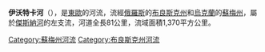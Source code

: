 '''伊沃特卡河'''（{{lang-ru|Ивотка}}），是[[東歐|東歐]]的河流，流經[[俄羅斯|俄羅斯]]的[[布良斯克州|布良斯克州]]和[[烏克蘭|烏克蘭]]的[[蘇梅州|蘇梅州]]，屬於[[傑斯納河|傑斯納河]]的左支流，河道全長81公里，流域面積1,370平方公里。

{{DEFAULTSORT:Івотка (річка)}}
[[Category:蘇梅州河流|Category:蘇梅州河流]]
[[Category:布良斯克州河流|Category:布良斯克州河流]]


{{Ukraine-river-stub}}